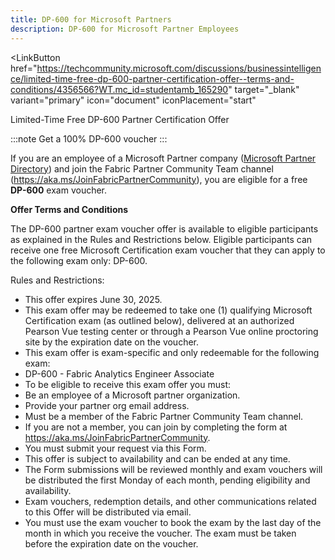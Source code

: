 ```yaml
---
title: DP-600 for Microsoft Partners
description: DP-600 for Microsoft Partner Employees
---
```


<LinkButton
  href="https://techcommunity.microsoft.com/discussions/businessintelligence/limited-time-free-dp-600-partner-certification-offer--terms-and-conditions/4356566?WT.mc_id=studentamb_165290" target="_blank"
  variant="primary"
  icon="document"
  iconPlacement="start"
>
  Limited-Time Free DP-600 Partner Certification Offer
</LinkButton>

:::note
Get a 100% DP-600 voucher
:::

If you are an employee of a Microsoft Partner company ([Microsoft Partner Directory](http://appsource.microsoft.com/en-us/marketplace/partner-dir)) and join the Fabric Partner Community Team channel (https://aka.ms/JoinFabricPartnerCommunity), you are eligible for a free **DP-600** exam voucher. 

**Offer Terms and Conditions**

The DP-600 partner exam voucher offer is available to eligible participants as explained in the Rules and Restrictions below. Eligible participants can receive one free Microsoft Certification exam voucher that they can apply to the following exam only: DP-600.

Rules and Restrictions:

- This offer expires June 30, 2025.
- This exam offer may be redeemed to take one (1) qualifying Microsoft Certification exam (as outlined below), delivered at an authorized Pearson Vue testing center or through a Pearson Vue online proctoring site by the expiration date on the voucher.
- This exam offer is exam-specific and only redeemable for the following exam:
- DP-600 - Fabric Analytics Engineer Associate
- To be eligible to receive this exam offer you must:
- Be an employee of a Microsoft partner organization.
- Provide your partner org email address.
- Must be a member of the Fabric Partner Community Team channel.
- If you are not a member, you can join by completing the form at https://aka.ms/JoinFabricPartnerCommunity.
- You must submit your request via this Form.
- This offer is subject to availability and can be ended at any time.
- The Form  submissions will be reviewed monthly and exam vouchers will be distributed the first Monday of each month, pending eligibility and availability.
- Exam vouchers, redemption details, and other communications related to this Offer will be distributed via email.
- You must use the exam voucher to book the exam by the last day of the month in which you receive the voucher. The exam must be taken before the expiration date on the voucher.
